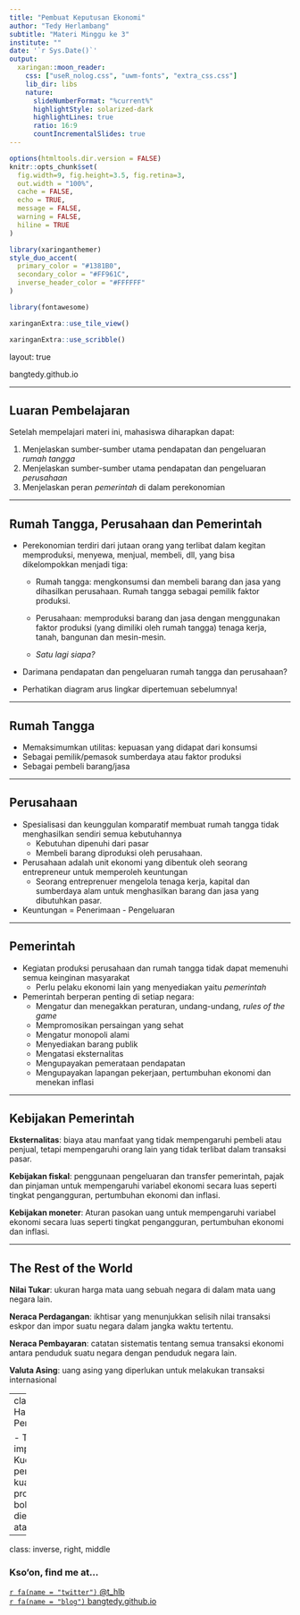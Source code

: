 ```yaml
---
title: "Pembuat Keputusan Ekonomi"
author: "Tedy Herlambang"
subtitle: "Materi Minggu ke 3"
institute: ""
date: '`r Sys.Date()`'
output:
  xaringan::moon_reader:
    css: ["useR_nolog.css", "uwm-fonts", "extra_css.css"]
    lib_dir: libs
    nature:
      slideNumberFormat: "%current%"
      highlightStyle: solarized-dark
      highlightLines: true
      ratio: 16:9
      countIncrementalSlides: true
---
```

```r
options(htmltools.dir.version = FALSE)
knitr::opts_chunk$set(
  fig.width=9, fig.height=3.5, fig.retina=3,
  out.width = "100%",
  cache = FALSE,
  echo = TRUE,
  message = FALSE, 
  warning = FALSE,
  hiline = TRUE
)
```

```r
library(xaringanthemer)
style_duo_accent(
  primary_color = "#1381B0",
  secondary_color = "#FF961C",
  inverse_header_color = "#FFFFFF"
)
```

```r
library(fontawesome)
```

```r
xaringanExtra::use_tile_view()
```

```r
xaringanExtra::use_scribble()
```
layout: true

<div class="my-footer"><span>bangtedy.github.io</span></div>

<!-- this adds the link footer to all slides, depends on my-footer class in css-->

---

## Luaran Pembelajaran
Setelah mempelajari materi ini, mahasiswa diharapkan dapat:


1. Menjelaskan sumber-sumber utama pendapatan dan pengeluaran *rumah tangga*
2. Menjelaskan sumber-sumber utama pendapatan dan pengeluaran *perusahaan*
3. Menjelaskan peran *pemerintah* di dalam perekonomian

---

## Rumah Tangga, Perusahaan dan Pemerintah

- Perekonomian terdiri dari jutaan orang yang terlibat dalam kegitan memproduksi, menyewa, menjual, membeli, dll, yang bisa dikelompokkan menjadi tiga:

  + Rumah tangga: mengkonsumsi dan membeli barang dan jasa yang dihasilkan perusahaan. Rumah tangga sebagai pemilik faktor produksi.

  + Perusahaan: memproduksi barang dan jasa dengan menggunakan faktor produksi (yang dimiliki oleh rumah tangga) tenaga kerja, tanah, bangunan dan mesin-mesin.

  + *Satu lagi siapa?*

- Darimana pendapatan dan pengeluaran rumah tangga dan perusahaan?
- Perhatikan diagram arus lingkar dipertemuan sebelumnya!

---

## Rumah Tangga
- Memaksimumkan utilitas: kepuasan yang didapat dari konsumsi
- Sebagai pemilik/pemasok sumberdaya atau faktor produksi
- Sebagai pembeli barang/jasa

---

## Perusahaan
- Spesialisasi dan keunggulan komparatif membuat rumah tangga tidak menghasilkan sendiri semua kebutuhannya 
  + Kebutuhan dipenuhi dari pasar 
  + Membeli barang diproduksi oleh perusahaan.

- Perusahaan adalah unit ekonomi yang dibentuk oleh seorang entrepreneur untuk  memperoleh keuntungan 
  + Seorang entreprenuer mengelola tenaga kerja, kapital dan sumberdaya alam untuk menghasilkan barang dan jasa yang dibutuhkan pasar. 

- Keuntungan = Penerimaan - Pengeluaran

---

## Pemerintah

- Kegiatan produksi perusahaan dan rumah tangga tidak dapat memenuhi semua keinginan masyarakat  
  + Perlu pelaku ekonomi lain yang menyediakan yaitu *pemerintah*

- Pemerintah berperan penting di setiap negara:
  + Mengatur dan menegakkan peraturan, undang-undang, *rules of the game*
  + Mempromosikan persaingan yang sehat
  + Mengatur monopoli alami
  + Menyediakan barang publik
  + Mengatasi eksternalitas
  + Mengupayakan pemerataan pendapatan
  + Mengupayakan lapangan pekerjaan, pertumbuhan ekonomi dan menekan inflasi

---

## Kebijakan Pemerintah

**Eksternalitas**: biaya atau manfaat yang tidak mempengaruhi pembeli atau penjual, tetapi mempengaruhi orang lain yang tidak terlibat dalam transaksi pasar.

**Kebijakan fiskal**: penggunaan pengeluaran dan transfer pemerintah, pajak dan pinjaman untuk mempengaruhi variabel ekonomi secara luas seperti tingkat pengangguran, pertumbuhan ekonomi dan inflasi.

**Kebijakan moneter**: Aturan pasokan uang untuk mempengaruhi variabel ekonomi secara luas seperti tingkat pengangguran, pertumbuhan ekonomi dan inflasi.

---

## The Rest of the World

**Nilai Tukar**: ukuran harga mata uang sebuah negara di dalam mata uang negara lain.

**Neraca Perdagangan**: ikhtisar yang menunjukkan selisih nilai transaksi eskpor dan impor suatu negara dalam jangka waktu tertentu.

**Neraca Pembayaran**: catatan sistematis tentang semua transaksi ekonomi antara penduduk suatu negara dengan penduduk negara lain.

**Valuta Asing**: uang asing yang diperlukan untuk melakukan transaksi internasional

---
class: 
## Hambatan Perdagangan

- Tarif: pajak impor.
- Kuota: pembatasan kuantitas produk yang boleh diekspor atau diimpor.
---
class: inverse, right, middle


### Kso'on, find me at...

[`r fa(name = "twitter")` @t_hlb](http://twitter.com/t_hlb)  
[`r fa(name = "blog")` bangtedy.github.io](https://bangtedy.github.io)
